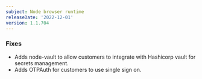 ```yaml
---
subject: Node browser runtime
releaseDate: '2022-12-01'
version: 1.1.704
---
```


### Fixes

* Adds node-vault to allow customers to integrate with Hashicorp vault for secrets management.
* Adds OTPAuth for customers to use single sign on.
